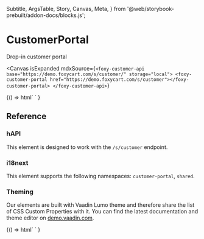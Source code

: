   Subtitle,
  ArgsTable,
  Story,
  Canvas,
  Meta,
} from '@web/storybook-prebuilt/addon-docs/blocks.js';

<Meta title="Other / CustomerPortal" />

# CustomerPortal

<Subtitle>Drop-in customer portal</Subtitle>

<Canvas
  isExpanded
  mdxSource={`
    <foxy-customer-api base="https://demo.foxycart.com/s/customer/" storage="local">
      <foxy-customer-portal href="https://demo.foxycart.com/s/customer"></foxy-customer-portal>
    </foxy-customer-api>
  `}
>
  <Story name="Playground">
    {() =>
      html`
        <demo-customer-api>
          <foxy-customer-portal href="https://demo.foxycart.com/s/customer"></foxy-customer-portal>
        </demo-customer-api>
      `
    }
  </Story>
</Canvas>

## Reference

<ArgsTable of="foxy-customer-portal" />

### hAPI

This element is designed to work with the `/s/customer` endpoint.

### i18next

This element supports the following namespaces: `customer-portal`, `shared`.

### Theming

Our elements are built with Vaadin Lumo theme and therefore share the list of CSS Custom Properties with it. You can find the latest documentation and theme editor on [demo.vaadin.com](https://demo.vaadin.com/lumo-editor/).

<Story name="Localdev">
  {() =>
    html`
      <foxy-customer-api base="https://serverless.foxycart.test:3000/s/customer/" storage="local">
        <foxy-customer-portal href="https://serverless.foxycart.test:3000/s/customer">
        </foxy-customer-portal>
      </foxy-customer-api>
    `
  }
</Story>
